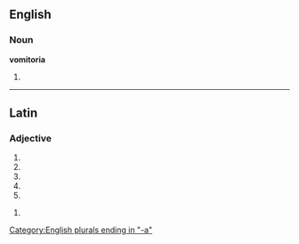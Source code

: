 ==English==

===Noun===
'''vomitoria'''

# {{irregular plural of|vomitorium}}

----

==Latin==

===Adjective===
{{la-adj-form|vomitōria}}

# {{inflection of|vomitorius|vomitōrius|nom|f|s|lang=la}}
# {{inflection of|vomitorius|vomitōrius|nom|n|p|lang=la}}
# {{inflection of|vomitorius|vomitōrius|acc|n|p|lang=la}}
# {{inflection of|vomitorius|vomitōrius|voc|f|s|lang=la}}
# {{inflection of|vomitorius|vomitōrius|voc|n|p|lang=la}}

{{la-adj-form|vomitōriā}}

# {{inflection of|vomitorius|vomitōrius|abl|f|s|lang=la}}


[[Category:English plurals ending in "-a"]]